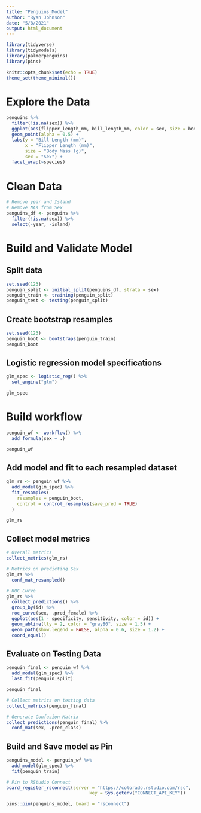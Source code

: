 ```yaml
---
title: "Penguins_Model"
author: "Ryan Johnson"
date: "5/8/2021"
output: html_document
---
```


```r
library(tidyverse)
library(tidymodels)
library(palmerpenguins)
library(pins)

knitr::opts_chunk$set(echo = TRUE)
theme_set(theme_minimal())
```

# Explore the Data

```r
penguins %>%
  filter(!is.na(sex)) %>%
  ggplot(aes(flipper_length_mm, bill_length_mm, color = sex, size = body_mass_g)) +
  geom_point(alpha = 0.5) +
  labs(y = "Bill Length (mm)", 
       x = "Flipper Length (mm)",
       size = "Body Mass (g)",
       sex = "Sex") +
  facet_wrap(~species)
```

# Clean Data

```r
# Remove year and Island
# Remove NAs from Sex
penguins_df <- penguins %>%
  filter(!is.na(sex)) %>%
  select(-year, -island)
```

# Build and Validate Model

## Split data
```r
set.seed(123)
penguin_split <- initial_split(penguins_df, strata = sex)
penguin_train <- training(penguin_split)
penguin_test <- testing(penguin_split)
```

## Create bootstrap resamples
```r
set.seed(123)
penguin_boot <- bootstraps(penguin_train)
penguin_boot
```

## Logistic regression model specifications
```r
glm_spec <- logistic_reg() %>% 
  set_engine("glm")

glm_spec
```

# Build workflow
```r
penguin_wf <- workflow() %>% 
  add_formula(sex ~ .)

penguin_wf
```

## Add model and fit to each resampled dataset
```r
glm_rs <- penguin_wf %>%
  add_model(glm_spec) %>%
  fit_resamples(
    resamples = penguin_boot,
    control = control_resamples(save_pred = TRUE)
  )

glm_rs
```

## Collect model metrics
```r
# Overall metrics
collect_metrics(glm_rs)

# Metrics on predicting Sex
glm_rs %>% 
  conf_mat_resampled()

# ROC Curve
glm_rs %>%
  collect_predictions() %>%
  group_by(id) %>%
  roc_curve(sex, .pred_female) %>%
  ggplot(aes(1 - specificity, sensitivity, color = id)) +
  geom_abline(lty = 2, color = "gray80", size = 1.5) +
  geom_path(show.legend = FALSE, alpha = 0.6, size = 1.2) +
  coord_equal()
```

## Evaluate on Testing Data
```r
penguin_final <- penguin_wf %>%
  add_model(glm_spec) %>%
  last_fit(penguin_split)

penguin_final

# Collect metrics on testing data
collect_metrics(penguin_final)

# Generate Confusion Matrix
collect_predictions(penguin_final) %>%
  conf_mat(sex, .pred_class)
```

## Build and Save model as Pin
```r
penguins_model <- penguin_wf %>% 
  add_model(glm_spec) %>% 
  fit(penguin_train)

# Pin to RStudio Connect
board_register_rsconnect(server = "https://colorado.rstudio.com/rsc",
                               key = Sys.getenv("CONNECT_API_KEY"))

pins::pin(penguins_model, board = "rsconnect")
```

